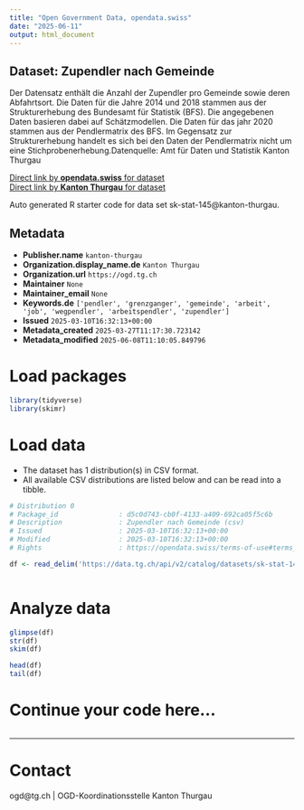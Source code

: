 ```yaml
---
title: "Open Government Data, opendata.swiss"
date: "2025-06-11"
output: html_document
---
```


## Dataset: Zupendler nach Gemeinde

Der Datensatz enthält die Anzahl der Zupendler pro Gemeinde sowie deren Abfahrtsort. Die Daten für die Jahre 2014 und 2018 stammen aus der Strukturerhebung des Bundesamt für Statistik (BFS). Die angegebenen Daten basieren dabei auf Schätzmodellen. Die Daten für das jahr 2020 stammen aus der Pendlermatrix des BFS. Im Gegensatz zur Strukturerhebung handelt es sich bei den Daten der Pendlermatrix nicht um eine Stichprobenerhebung.Datenquelle: Amt für Daten und Statistik Kanton Thurgau

[Direct link by **opendata.swiss** for dataset](https://opendata.swiss/de/dataset/zupendler-nach-gemeinde)<br>
[Direct link by **Kanton Thurgau** for dataset](https://data.tg.ch/explore/dataset/sk-stat-145/)

Auto generated R starter code for data set sk-stat-145@kanton-thurgau.

## Metadata

- **Publisher.name** `kanton-thurgau`
- **Organization.display_name.de** `Kanton Thurgau`
- **Organization.url** `https://ogd.tg.ch`
- **Maintainer** `None`
- **Maintainer_email** `None`
- **Keywords.de** `['pendler', 'grenzganger', 'gemeinde', 'arbeit', 'job', 'wegpendler', 'arbeitspendler', 'zupendler']`
- **Issued** `2025-03-10T16:32:13+00:00`
- **Metadata_created** `2025-03-27T11:17:30.723142`
- **Metadata_modified** `2025-06-08T11:10:05.849796`


# Load packages

```r

library(tidyverse)
library(skimr)

```

# Load data

-   The dataset has 1 distribution(s) in CSV format.
-   All available CSV distributions are listed below and can be read into a tibble.

```r

# Distribution 0
# Package_id               : d5c0d743-cb0f-4133-a409-692ca05f5c6b
# Description              : Zupendler nach Gemeinde (csv)
# Issued                   : 2025-03-10T16:32:13+00:00
# Modified                 : 2025-03-10T16:32:13+00:00
# Rights                   : https://opendata.swiss/terms-of-use#terms_by

df <- read_delim('https://data.tg.ch/api/v2/catalog/datasets/sk-stat-145/exports/csv?use_labels=true')



```

# Analyze data

```r

glimpse(df)
str(df)
skim(df)

head(df)
tail(df)

```

# Continue your code here...

```r

```

------------------------------------------------------------------------

# Contact

ogd@tg.ch | OGD-Koordinationsstelle Kanton Thurgau
